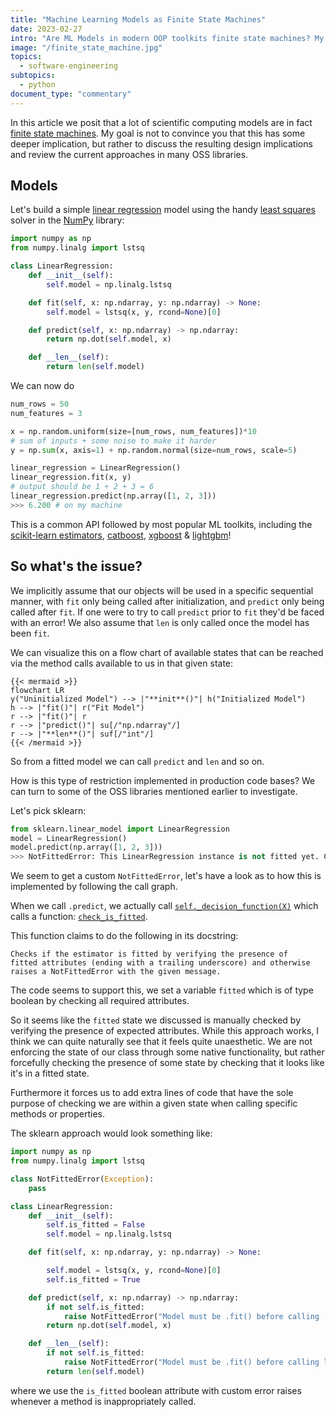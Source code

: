 ```yaml
---
title: "Machine Learning Models as Finite State Machines"
date: 2023-02-27
intro: "Are ML Models in modern OOP toolkits finite state machines? My goal is not to convince you that this has some deeper implication, but rather to discuss the resulting design implications and review the current approaches in many OSS libraries."
image: "/finite_state_machine.jpg"
topics:
  - software-engineering
subtopics:
  - python
document_type: "commentary"
---
```


In this article we posit that a lot of scientific computing models are in fact [finite state machines](https://en.wikipedia.org/wiki/Finite-state_machine). My goal is not to convince you that this has some deeper implication, but rather to discuss the resulting design implications and review the current approaches in many OSS libraries.

## Models

Let's build a simple [linear regression](https://en.wikipedia.org/wiki/Linear_regression) model using the handy [least squares](https://en.wikipedia.org/wiki/Least_squares) solver in the [NumPy](https://numpy.org/) library:

```python
import numpy as np
from numpy.linalg import lstsq

class LinearRegression:
    def __init__(self):
        self.model = np.linalg.lstsq

    def fit(self, x: np.ndarray, y: np.ndarray) -> None:
        self.model = lstsq(x, y, rcond=None)[0]

    def predict(self, x: np.ndarray) -> np.ndarray:
        return np.dot(self.model, x)

    def __len__(self):
        return len(self.model)
```

We can now do

```python
num_rows = 50
num_features = 3

x = np.random.uniform(size=[num_rows, num_features])*10
# sum of inputs + some noise to make it harder
y = np.sum(x, axis=1) + np.random.normal(size=num_rows, scale=5)

linear_regression = LinearRegression()
linear_regression.fit(x, y)
# output should be 1 + 2 + 3 = 6
linear_regression.predict(np.array([1, 2, 3]))
>>> 6.200 # on my machine
```

This is a common API followed by most popular ML toolkits, including the [scikit-learn estimators](https://scikit-learn.org/stable/developers/develop.html), [catboost](https://catboost.ai/en/docs/concepts/python-usages-examples), [xgboost](https://xgboost.readthedocs.io/en/stable/) & [lightgbm](https://lightgbm.readthedocs.io/en/v3.3.2/)!

## So what's the issue?

We implicitly assume that our objects will be used in a specific sequential manner, with `fit` only being called after initialization, and `predict` only being called after `fit`. If one were to try to call `predict` prior to `fit` they'd be faced with an error! We also assume that `len` is only called once the model has been `fit`.

We can visualize this on a flow chart of available states that can be reached via the method calls available to us in that given state:

```
{{< mermaid >}}
flowchart LR
y("Uninitialized Model") --> |"**init**()"| h("Initialized Model")
h --> |"fit()"| r("Fit Model")
r --> |"fit()"| r
r --> |"predict()"| su[/"np.ndarray"/]
r --> |"**len**()"| suf[/"int"/]
{{< /mermaid >}}
```

So from a fitted model we can call `predict` and `len` and so on.

How is this type of restriction implemented in production code bases? We can turn to some of the OSS libraries mentioned earlier to investigate.

Let's pick sklearn:

```python
from sklearn.linear_model import LinearRegression
model = LinearRegression()
model.predict(np.array([1, 2, 3]))
>>> NotFittedError: This LinearRegression instance is not fitted yet. Call 'fit' with appropriate arguments before using this estimator.
```

We seem to get a custom `NotFittedError`, let's have a look as to how this is implemented by following the call graph.

When we call `.predict`, we actually call [`self._decision_function(X)`](https://github.com/scikit-learn/scikit-learn/blob/main/sklearn/linear_model/_base.py#L354) which calls a function: [`check_is_fitted`](https://github.com/scikit-learn/scikit-learn/blob/e6b46675318950fd5138aaf29ba76f6ce2fd91b8/sklearn/utils/validation.py#L1322).

This function claims to do the following in its docstring:

```text
Checks if the estimator is fitted by verifying the presence of
fitted attributes (ending with a trailing underscore) and otherwise
raises a NotFittedError with the given message.
```

The code seems to support this, we set a variable `fitted` which is of type boolean by checking all required attributes.

So it seems like the `fitted` state we discussed is manually checked by verifying the presence of expected attributes. While this approach works, I think we can quite naturally see that it feels quite unaesthetic. We are not enforcing the state of our class through some native functionality, but rather forcefully checking the presence of some state by checking that it looks like it's in a fitted state.

Furthermore it forces us to add extra lines of code that have the sole purpose of checking we are within a given state when calling specific methods or properties.

The sklearn approach would look something like:

```python
import numpy as np
from numpy.linalg import lstsq

class NotFittedError(Exception):
    pass

class LinearRegression:
    def __init__(self):
        self.is_fitted = False
        self.model = np.linalg.lstsq

    def fit(self, x: np.ndarray, y: np.ndarray) -> None:

        self.model = lstsq(x, y, rcond=None)[0]
        self.is_fitted = True

    def predict(self, x: np.ndarray) -> np.ndarray:
        if not self.is_fitted:
            raise NotFittedError("Model must be .fit() before calling .predict()")
        return np.dot(self.model, x)

    def __len__(self):
        if not self.is_fitted:
            raise NotFittedError("Model must be .fit() before calling len()")
        return len(self.model)
```

where we use the `is_fitted` boolean attribute with custom error raises whenever a method is inappropriately called.
